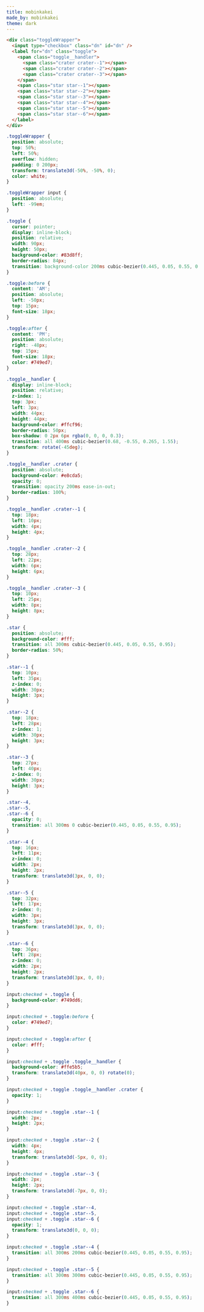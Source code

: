 ```yaml
---
title: mobinkakei
made_by: mobinkakei
theme: dark
---
```


```html
<div class="toggleWrapper">
  <input type="checkbox" class="dn" id="dn" />
  <label for="dn" class="toggle">
    <span class="toggle__handler">
      <span class="crater crater--1"></span>
      <span class="crater crater--2"></span>
      <span class="crater crater--3"></span>
    </span>
    <span class="star star--1"></span>
    <span class="star star--2"></span>
    <span class="star star--3"></span>
    <span class="star star--4"></span>
    <span class="star star--5"></span>
    <span class="star star--6"></span>
  </label>
</div>
```

```css
.toggleWrapper {
  position: absolute;
  top: 50%;
  left: 50%;
  overflow: hidden;
  padding: 0 200px;
  transform: translate3d(-50%, -50%, 0);
  color: white;
}

.toggleWrapper input {
  position: absolute;
  left: -99em;
}

.toggle {
  cursor: pointer;
  display: inline-block;
  position: relative;
  width: 90px;
  height: 50px;
  background-color: #83d8ff;
  border-radius: 84px;
  transition: background-color 200ms cubic-bezier(0.445, 0.05, 0.55, 0.95);
}

.toggle:before {
  content: 'AM';
  position: absolute;
  left: -50px;
  top: 15px;
  font-size: 18px;
}

.toggle:after {
  content: 'PM';
  position: absolute;
  right: -48px;
  top: 15px;
  font-size: 18px;
  color: #749ed7;
}

.toggle__handler {
  display: inline-block;
  position: relative;
  z-index: 1;
  top: 3px;
  left: 3px;
  width: 44px;
  height: 44px;
  background-color: #ffcf96;
  border-radius: 50px;
  box-shadow: 0 2px 6px rgba(0, 0, 0, 0.3);
  transition: all 400ms cubic-bezier(0.68, -0.55, 0.265, 1.55);
  transform: rotate(-45deg);
}

.toggle__handler .crater {
  position: absolute;
  background-color: #e8cda5;
  opacity: 0;
  transition: opacity 200ms ease-in-out;
  border-radius: 100%;
}

.toggle__handler .crater--1 {
  top: 18px;
  left: 10px;
  width: 4px;
  height: 4px;
}

.toggle__handler .crater--2 {
  top: 28px;
  left: 22px;
  width: 6px;
  height: 6px;
}

.toggle__handler .crater--3 {
  top: 10px;
  left: 25px;
  width: 8px;
  height: 8px;
}

.star {
  position: absolute;
  background-color: #fff;
  transition: all 300ms cubic-bezier(0.445, 0.05, 0.55, 0.95);
  border-radius: 50%;
}

.star--1 {
  top: 10px;
  left: 35px;
  z-index: 0;
  width: 30px;
  height: 3px;
}

.star--2 {
  top: 18px;
  left: 28px;
  z-index: 1;
  width: 30px;
  height: 3px;
}

.star--3 {
  top: 27px;
  left: 40px;
  z-index: 0;
  width: 30px;
  height: 3px;
}

.star--4,
.star--5,
.star--6 {
  opacity: 0;
  transition: all 300ms 0 cubic-bezier(0.445, 0.05, 0.55, 0.95);
}

.star--4 {
  top: 16px;
  left: 11px;
  z-index: 0;
  width: 2px;
  height: 2px;
  transform: translate3d(3px, 0, 0);
}

.star--5 {
  top: 32px;
  left: 17px;
  z-index: 0;
  width: 3px;
  height: 3px;
  transform: translate3d(3px, 0, 0);
}

.star--6 {
  top: 36px;
  left: 28px;
  z-index: 0;
  width: 2px;
  height: 2px;
  transform: translate3d(3px, 0, 0);
}

input:checked + .toggle {
  background-color: #749dd6;
}

input:checked + .toggle:before {
  color: #749ed7;
}

input:checked + .toggle:after {
  color: #fff;
}

input:checked + .toggle .toggle__handler {
  background-color: #ffe5b5;
  transform: translate3d(40px, 0, 0) rotate(0);
}

input:checked + .toggle .toggle__handler .crater {
  opacity: 1;
}

input:checked + .toggle .star--1 {
  width: 2px;
  height: 2px;
}

input:checked + .toggle .star--2 {
  width: 4px;
  height: 4px;
  transform: translate3d(-5px, 0, 0);
}

input:checked + .toggle .star--3 {
  width: 2px;
  height: 2px;
  transform: translate3d(-7px, 0, 0);
}

input:checked + .toggle .star--4,
input:checked + .toggle .star--5,
input:checked + .toggle .star--6 {
  opacity: 1;
  transform: translate3d(0, 0, 0);
}

input:checked + .toggle .star--4 {
  transition: all 300ms 200ms cubic-bezier(0.445, 0.05, 0.55, 0.95);
}

input:checked + .toggle .star--5 {
  transition: all 300ms 300ms cubic-bezier(0.445, 0.05, 0.55, 0.95);
}

input:checked + .toggle .star--6 {
  transition: all 300ms 400ms cubic-bezier(0.445, 0.05, 0.55, 0.95);
}
```
